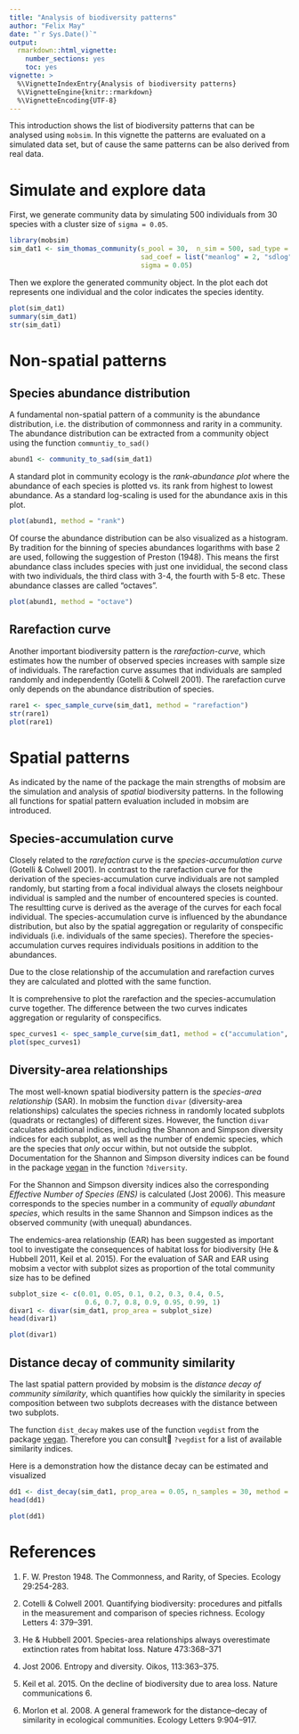 ```yaml
---
title: "Analysis of biodiversity patterns"
author: "Felix May"
date: "`r Sys.Date()`"
output: 
  rmarkdown::html_vignette:
    number_sections: yes
    toc: yes
vignette: >
  %\VignetteIndexEntry{Analysis of biodiversity patterns}
  %\VignetteEngine{knitr::rmarkdown}
  %\VignetteEncoding{UTF-8}
---
```


This introduction shows the list of biodiversity patterns that can be analysed
using `mobsim`. In this vignette the patterns are evaluated on a simulated
data set, but of cause the same patterns can be also derived from real data.

# Simulate and explore data

First, we generate community data by simulating 500 individuals from 30 species
with a cluster size of `sigma = 0.05`.

```r
library(mobsim)
sim_dat1 <- sim_thomas_community(s_pool = 30,  n_sim = 500, sad_type = "lnorm",
                                 sad_coef = list("meanlog" = 2, "sdlog" = 1),
                                 sigma = 0.05)
```

Then we explore the generated community object. In the plot each dot represents one individual and the color indicates the species
identity.

```r
plot(sim_dat1)
summary(sim_dat1)
str(sim_dat1)
```

# Non-spatial patterns

## Species abundance distribution

A fundamental non-spatial pattern of a community is the abundance distribution,
i.e. the distribution of commonness and rarity in a community. The abundance
distribution can be extracted from a community object using the function 
`communtiy_to_sad()`

```r
abund1 <- community_to_sad(sim_dat1)
```

A standard plot in community ecology is the *rank-abundance plot* where the 
abundance of each species is plotted vs. its rank from highest to lowest abundance.
As a standard log-scaling is used for the abundance axis in this plot.

```r
plot(abund1, method = "rank")
```

Of course the abundance distribution can be also visualized as a histogram. 
By tradition for the binning of species abundances logarithms with base 2 are used,
following the suggestion of Preston (1948).
This means the first abundance class includes species with just one invididual,
the second class with two individuals, the third class with 3-4, the fourth with
5-8 etc. These abundance classes are called "octaves".


```r
plot(abund1, method = "octave")
```

## Rarefaction curve

Another important biodiversity pattern is the *rarefaction-curve*, which estimates
how the number of observed species increases with sample size of individuals.
The rarefaction curve assumes that individuals are sampled randomly and
independently (Gotelli & Colwell 2001). The rarefaction curve only depends on 
the abundance distribution of species.

```r
rare1 <- spec_sample_curve(sim_dat1, method = "rarefaction")
str(rare1)
plot(rare1)
```

# Spatial patterns

As indicated by the name of the package the main strengths of mobsim are the
simulation and analysis of *spatial* biodiversity patterns. In the following all
functions for spatial pattern evaluation included in mobsim are introduced.

## Species-accumulation curve

Closely related to the *rarefaction curve* is the *species-accumulation curve*
(Gotelli & Colwell 2001). In contrast to the rarefaction curve for the derivation
of the species-accumulation curve individuals are not sampled randomly, but starting
from a focal individual always the closets neighbour individual is sampled and the
number of encountered species is counted. The resultting curve is derived as the 
average of the curves for each focal individual. The species-accumulation curve
is influenced by the abundance distribution, but also by the spatial aggregation
or regularity of conspecific individuals (i.e. individuals of the same species).
Therefore the species-accumulation curves requires individuals positions in addition
to the abundances.

Due to the close relationship of the accumulation and rarefaction curves they are
calculated and plotted with the same function.

It is comprehensive to plot the rarefaction and the species-accumulation curve
together. The difference between the two curves indicates aggregation or regularity
of conspecifics.

```r
spec_curves1 <- spec_sample_curve(sim_dat1, method = c("accumulation", "rarefaction"))
plot(spec_curves1)
```

## Diversity-area relationships

The most well-known spatial biodiversity pattern is the *species-area relationship* 
(SAR). In mobsim the function `divar` (diversity-area relationships) calculates
the species richness in randomly located subplots (quadrats or rectangles) of 
different sizes. However, the function `divar` calculates additional indices,
including the Shannon and Simpson diversity indices for each subplot, as well
as the number of endemic species, which are the species that *only* occur within, 
but not outside the subplot. Documentation for the Shannon and Simpson diversity
indices can be found in the package [vegan](https://cran.r-project.org/package=vegan)
in the function `?diversity`.

For the Shannon and Simpson diversity indices also the corresponding *Effective
Number of Species (ENS)* is calculated (Jost 2006). This measure corresponds
to the species number in a community of *equally abundant species*, which results
in the same Shannon and Simpson indices as the observed community (with unequal)
abundances.

The endemics-area relationship (EAR) has been suggested as important tool to
investigate the consequences of habitat loss for biodiversity (He & Hubbell 2011,
Keil et al. 2015). For the evaluation of SAR and EAR using mobsim a vector
with subplot sizes as proportion of the total community size has to be defined

```r
subplot_size <- c(0.01, 0.05, 0.1, 0.2, 0.3, 0.4, 0.5, 
                   0.6, 0.7, 0.8, 0.9, 0.95, 0.99, 1)
divar1 <- divar(sim_dat1, prop_area = subplot_size)
head(divar1)
```


```r
plot(divar1)
```

## Distance decay of community similarity

The last spatial pattern provided by mobsim is the *distance decay of
community similarity*, which quantifies how quickly the similarity in species
composition between two subplots decreases with the distance between two subplots.

The function `dist_decay` makes use of the function `vegdist` from the package
[vegan](https://cran.r-project.org/package=vegan). Therefore you can consult
`?vegdist` for a list of available similarity indices.

Here is a demonstration how the distance decay can be estimated and visualized

```r
dd1 <- dist_decay(sim_dat1, prop_area = 0.05, n_samples = 30, method = "jaccard")
head(dd1)

plot(dd1)
```


# References

1. F. W. Preston 1948. The Commonness, and Rarity, of Species. Ecology 29:254-283.

2. Cotelli & Colwell 2001. Quantifying biodiversity: procedures and pitfalls in 
the measurement and comparison of species richness. Ecology Letters 4: 379–391.

3. He & Hubbell 2001. Species-area relationships always overestimate extinction
rates from habitat loss. Nature 473:368–371

4. Jost 2006. Entropy and diversity. Oikos, 113:363–375.

5. Keil et al. 2015. On the decline of biodiversity due to area loss. 
Nature communications 6.

6. Morlon et al. 2008. A general framework for the distance–decay of similarity in ecological communities.
Ecology Letters 9:904–917.
